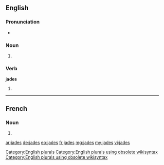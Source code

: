 ==English==

===Pronunciation===
* {{rhymes|eɪdz}}

===Noun===
{{head|en}}

# {{plural of|jade}}

===Verb===
'''jades'''

# {{en-third-person singular of|jade}}

[[Category:English plurals]][[Category:English plurals using obsolete wikisyntax]][[Category:English plurals using obsolete wikisyntax]]

----

==French==

===Noun===
{{head|fr|g=m-p}}

# {{plural of|jade|lang=fr}}

[[ar:jades]]
[[de:jades]]
[[eo:jades]]
[[fr:jades]]
[[mg:jades]]
[[my:jades]]
[[vi:jades]]